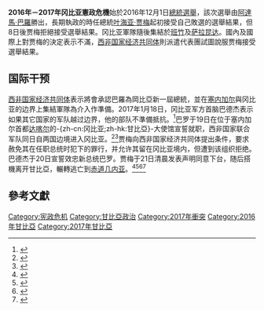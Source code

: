 {{NoteTA
|G1 = Country
}}
{{Infobox military conflict
| conflict    = 2016年－2017年冈比亚憲政危機
| width       = 
| partof      = 
| image       = [[File:Operation_Restore_Democracy_participants.svg|300px]]
| caption     = {{hlist|{{Legend2|#E3801C|[[甘比亞|甘比亞]]}} |{{Legend2|#3C9D3C|[[西非国家经济共同体|ECOWAS聯軍]]}}}}
| date        = 2016年12月9日－2017年1月21日
| place       = [[班珠尔|班珠尔]]
| coordinates = 
| map_type    = 
| map_relief  = 
| latitude    = 
| longitude   = 
| map_size    = 
| map_marksize = 
| map_caption = 
| map_label   = 
| territory   = 
| result      = 
| status      = 
| combatants_header = 
| combatant1  = {{flag|The Gambia}}
*{{le|愛國調整與建設聯盟|Alliance for Patriotic Reorientation and Construction}}<ref>{{Cite_web|url=http://www.africanews.com/2017/01/13/jammeh-s-party-petitions-supreme-court-to-halt-barrow-s-investiture/|title=Jammeh's party petitions Supreme Court to halt Barrow's investiture|publisher=AfricaNews|date=2017-01-20|accessdate=2017-01-20|archive-date=2017-01-14|archive-url=https://web.archive.org/web/20170114211409/http://www.africanews.com/2017/01/13/jammeh-s-party-petitions-supreme-court-to-halt-barrow-s-investiture/|dead-url=no}}</ref>
{{flagicon|Casamance}} {{le|卡薩芒斯民主力量運動|Movement of Democratic Forces of Casamance|MFDC}}<ref name=MFDC>{{Cite_web|url=http://allafrica.com/stories/201701180043.html|title=Gambia: Jammeh 'Imports Rebels'|first=C. Y.|last=Kwanue|date=2017-01-18|publisher=|via=AllAfrica|accessdate=2017-01-20|archive-date=2017-01-20|archive-url=https://web.archive.org/web/20170120135951/http://allafrica.com/stories/201701180043.html|dead-url=no}}</ref><ref>{{Cite_web|url=https://www.naij.com/1083603-gambian-navy-desert-jammeh-declare-allegiance-barrow.html|title=BREAKING: Gambian Navy desert Jammeh, declare allegiance to Barrow|first=Kess|last=Ewubare|publisher=|accessdate=2017-01-20|archive-date=2017-02-01|archive-url=https://web.archive.org/web/20170201234106/https://www.naij.com/1083603-gambian-navy-desert-jammeh-declare-allegiance-barrow.html|dead-url=no}}</ref><br />外國僱傭軍<ref name="auto">{{Cite_web|url=http://allafrica.com/stories/201701180043.html|title=Gambia: Jammeh 'Imports Rebels'|first=C. Y.|last=Kwanue|date=2017-01-18|publisher=|via=AllAfrica|accessdate=2017-01-20|archive-date=2017-01-20|archive-url=https://web.archive.org/web/20170120135951/http://allafrica.com/stories/201701180043.html|dead-url=no}}</ref>
| combatant2  = <!-- 注释出：[[File:ECOWAS_Flag.png|25px]] --> [[西非国家经济共同体|ECOWAS]] 
* {{flag|Senegal}}
* {{flag|Nigeria}}
* {{flag|Ghana}}
* {{flag|Mali}}<ref name="MaliTogo">{{Cite_web|url=http://edition.cnn.com/2017/01/20/africa/gambia-janmeh-barrow-ecowas/|title=Gambia: Defeated leader Yahya Jammeh faces military showdown|first1=Bryony|last1=Jones|first2=Ben|last2=Westcott|first3=James|last3=Masters|date=2017-01-20|publisher=CNN|accessdate=2017-01-21|archive-date=2017-01-20|archive-url=https://web.archive.org/web/20170120201239/http://edition.cnn.com/2017/01/20/africa/gambia-janmeh-barrow-ecowas/|dead-url=no}}</ref>
* {{flag|Togo}}<ref name="MaliTogo"/>
{{flagicon|Gambia}} 親[[阿達馬·巴羅|巴羅]]勢力
*{{le|2016年聯盟|Coalition 2016}}
*{{le|岡比亞軍事|Military of the Gambia|岡比亞海軍}}<ref name="Najj">{{Cite_web|url=https://www.naij.com/1083603-gambian-navy-desert-jammeh-declare-allegiance-barrow.html|title=BREAKING: Gambian Navy desert Jammeh, declare allegiance to Barrow|first=Kess|last=Ewubare|publisher=|accessdate=2017-01-19|archive-date=2017-02-01|archive-url=https://web.archive.org/web/20170201234106/https://www.naij.com/1083603-gambian-navy-desert-jammeh-declare-allegiance-barrow.html|dead-url=no}}</ref>

| combatant3  = 
| commander1  = {{flagicon|Gambia}} [[叶海亚·贾梅|叶海亚·贾梅]]<br />{{flagicon|Gambia}} 索爾·巴吉（Saul Badjie）<ref name="auto" /><br />本傑明·耶騰（Benjamin Yeaten）<ref name="auto" />
| commander2  = {{flagicon|Gambia}} [[阿達馬·巴羅|阿達馬·巴羅]]<br />{{flagicon|Senegal}} [[麥基·薩勒|麥基·薩勒]]<br />{{flagicon|Nigeria}} [[穆罕默杜·布哈里|穆罕默杜·布哈里]]<br />{{flagicon|Ghana}} [[納納·阿庫福-阿多|納納·阿庫福-阿多]]
| commander3  =
| units1      = 
| units2      = 
| units3      = 
| strength1   = {{flagicon|Gambia}} 2,500名士兵（甘比亞軍隊）<ref>{{Cite web |url=http://www.bbc.com/news/world-africa-38669347 |title=存档副本 |accessdate=2017-01-19 |archive-date=2017-01-19 |archive-url=https://web.archive.org/web/20170119085820/http://www.bbc.com/news/world-africa-38669347 |dead-url=no }}</ref><br />{{flagicon|Casamance}} 180名士兵<ref name=Yari>{{Cite_web|url=https://wikileaks.org/plusd/cables/06DAKAR2012_a.html|title=THE 2004 TRUCE HAS ENDED|work=Wikileaks|date=2006-08-21|accessdate=2014-11-06|archive-date=2017-08-08|archive-url=https://web.archive.org/web/20170808035406/https://wikileaks.org/plusd/cables/06DAKAR2012_a.html|dead-url=no}}</ref><br />1,733名外籍[[僱傭兵|僱傭兵]]<ref>{{Cite web |url=http://allafrica.com/stories/201701180043.html |title=存档副本 |accessdate=2017-01-20 |archive-date=2017-01-20 |archive-url=https://web.archive.org/web/20170120135951/http://allafrica.com/stories/201701180043.html |dead-url=no }}</ref>
| strength2   = {{flagicon|Senegal}} 7,000名士兵<ref name="CNN_1">{{cite web|url=http://edition.cnn.com/2017/01/20/africa/gambia-janmeh-barrow-ecowas/|title=Gambia: Defeated leader Yahya Jammeh faces military showdown|first1=Bryony|last1=Jones|first2=Ben|last2=Westcott|first3=James|last3=Masters|date=2017-01-20|publisher=CNN|accessdate=2017-01-21|archive-date=2017-01-20|archive-url=https://web.archive.org/web/20170120201239/http://edition.cnn.com/2017/01/20/africa/gambia-janmeh-barrow-ecowas/|dead-url=no}}</ref><ref>{{Cite_web|url=https://news.vice.com/article/americas-war-on-terror-gains-a-new-ally-tiny-senegal|title=America's 'war on terror' gains a new ally: tiny Senegal - VICE News|publisher=|accessdate=2017-01-19|archive-date=2017-02-02|archive-url=https://web.archive.org/web/20170202081448/https://news.vice.com/article/americas-war-on-terror-gains-a-new-ally-tiny-senegal|dead-url=no}}</ref><br />{{flagicon|Nigeria}} 200-800名士兵<ref>{{Cite_web|url=https://www.yahoo.com/news/nigeria-says-sending-troops-jets-senegal-gambia-force-180905997.html|title=Nigeria sends troops, jets to Senegal for Gambia force|publisher=|accessdate=2017-01-19|archive-date=2017-02-02|archive-url=https://web.archive.org/web/20170202010320/https://www.yahoo.com/news/nigeria-says-sending-troops-jets-senegal-gambia-force-180905997.html|dead-url=no}}</ref>
* 1[[056型导弹护卫舰|NNS Unity (F92)]]軍艦<ref>{{Cite web |url=http://www.nan.ng/news/nigerian-troops-warship-head-for-gambia-punch/ |title=存档副本 |access-date=2017-01-19 |archive-url=https://web.archive.org/web/20170120151544/http://www.nan.ng/news/nigerian-troops-warship-head-for-gambia-punch/ |archive-date=2017-01-20 |dead-url=yes }}</ref>
<br />{{flagicon|Ghana}} 205名士兵<ref>{{Cite_web|url=http://www.itv.com/news/update/2017-01-18/ghana-to-deploy-troops-to-gambia-border/|title=Ghana to deploy troops to Gambia border|publisher=|accessdate=2017-01-19|archive-date=2017-01-18|archive-url=https://web.archive.org/web/20170118233650/http://www.itv.com/news/update/2017-01-18/ghana-to-deploy-troops-to-gambia-border/|dead-url=no}}</ref><br />{{flagicon|Gambia}} 約125名士兵（甘比亞海軍）<ref name="Najj" />
| strength3   = 
| casualties1 = 
| casualties2 = 
| casualties3 = 26,000~45,000人流離失所<ref>{{Cite_web|url=http://news.trust.org/item/20170118145205-bf822/?source=reTheWire|title=At least 26,000 people flee Gambia to Senegal as refugees -UN|work=Thomson Reuters Foundation|accessdate=2017-01-20|archive-date=2017-01-20|archive-url=https://web.archive.org/web/20170120003745/http://news.trust.org/item/20170118145205-bf822/?source=reTheWire|dead-url=no}}</ref><ref name="UNHCR">{{cite web|url=http://www.unhcr.org/news/briefing/2017/1/5881deb74/senegal-around-45000-fled-political-uncertainty-gambia.html|title=Senegal: Around 45,000 have fled political uncertainty in The Gambia|first=Babar|last=Baloch|date=2017-01-20|accessdate=2017-01-20|archive-date=2017-01-20|archive-url=https://web.archive.org/web/20170120105312/http://www.unhcr.org/news/briefing/2017/1/5881deb74/senegal-around-45000-fled-political-uncertainty-gambia.html|dead-url=no}}</ref>
| notes       = 
| campaignbox = 
}}
'''2016年－2017年冈比亚憲政危機'''始於2016年12月1日[[2016年岡比亞總統選舉|總統選舉]]，該次選舉由[[阿達馬·巴羅|阿達馬·巴羅]]勝出，長期執政的時任總統[[叶海亚·贾梅|叶海亚·贾梅]]起初接受自己敗選的選舉結果，但8日後贾梅拒絕接受選舉結果。冈比亚軍隊隨後集結於[[班竹|班竹]]及[[萨拉昆达|萨拉昆达]]。國內及國際上對贾梅的決定表示不滿，[[西非国家经济共同体|西非国家经济共同体]]則派遣代表團試圖說服贾梅接受選舉結果。

== 国际干预 ==
[[西非国家经济共同体|西非国家经济共同体]]表示將會承認巴羅為岡比亞新一屆總統，並在[[塞内加尔|塞内加尔]]與冈比亚的边界上集結軍隊為介入作準備。2017年1月18日，冈比亚军方首脑巴德杰表示如果其它国家的军队越过边界，他的部队不準備抵抗。<ref name=voa20170119>{{Cite_news |url=http://www.voachinese.com/a/gambia-20170119/3682639.html |title=冈比亚落选总统拒下台 非洲国家忙斡旋 |publisher=美國之音 |date=2017-01-19 |accessdate=2017-01-19 |archive-date=2017-01-20 |archive-url=https://web.archive.org/web/20170120130052/http://www.voachinese.com/a/gambia-20170119/3682639.html |dead-url=no }}</ref>巴罗于19日在位于塞内加尔首都[[达喀尔|达喀尔]]的-{zh-cn:冈比亚;zh-hk:甘比亞}-大使馆宣誓就职，西非国家联合军队同日自两国边境进入冈比亚。<ref>{{Cite_news|url=http://abcnews.go.com/International/wireStory/gambia-president-elect-plans-inauguration-senegal-44879387|title=Regional Troops Enter Gambia in Effort to Get Jammeh to Go|publisher=ABC News|date=2017-01-19|accessdate=2017-01-20|archive-date=2017-01-20|archive-url=https://web.archive.org/web/20170120022304/http://abcnews.go.com/International/wireStory/gambia-president-elect-plans-inauguration-senegal-44879387|dead-url=no}}</ref><ref>{{Cite_news|url=http://www.bbc.com/news/world-africa-38682184|title=Gambia crisis: Senegal sends in troops to back elected leader|date=2017-01-19|publisher=BBC|accessdate=2017-01-20|archive-date=2017-01-20|archive-url=https://web.archive.org/web/20170120084353/http://www.bbc.com/news/world-africa-38682184|dead-url=no}}</ref>贾梅向西非国家经济共同体提出条件，要求赦免其在任职总统时犯下的罪行，并允许其留在冈比亚境内，但遭到该组织拒绝。巴德杰于20日宣誓效忠新总统巴罗。贾梅于21日清晨发表声明同意下台，随后搭機离开甘比亞，輾轉逃亡到[[赤道几内亚|赤道几内亚]]。<ref>{{Cite_news|url=http://www.aljazeera.com/news/2017/01/gambia-yahya-jammeh-agrees-step-170120184330091.html|title=Gambia's Yahya Jammeh confirms he will step down|publisher=Aljazeera|date=2017-01-21|accessdate=2017-01-21|archive-date=2020-08-29|archive-url=https://web.archive.org/web/20200829203126/https://www.aljazeera.com/news/2017/01/gambia-yahya-jammeh-agrees-step-170120184330091.html|dead-url=no}}</ref><ref>{{Cite_news|url=http://www.telegraph.co.uk/news/2017/01/20/yahya-jammeh-given-high-noon-deadline-relinquish-power-gambia/|title=Gambia's Yahya Jammeh agrees to step down peacefully and red carpet is rolled out at the airport, amid last-ditch negotiations|publisher=Telegraph|date=2017-01-21|accessdate=2017-01-21|archive-date=2017-01-21|archive-url=https://web.archive.org/web/20170121040043/http://www.telegraph.co.uk/news/2017/01/20/yahya-jammeh-given-high-noon-deadline-relinquish-power-gambia/|dead-url=no}}</ref><ref>{{cite news|url=http://www.reuters.com/article/us-gambia-politics-idUSKBN15505N|title=Gambia's former leader Jammeh flies into exile: mediators|publisher=Reuters|date=2017-01-21|accessdate=2017-01-22|archive-date=2017-01-22|archive-url=https://web.archive.org/web/20170122003830/http://www.reuters.com/article/us-gambia-politics-idUSKBN15505N|dead-url=no}}</ref><ref>{{cite news|url=http://edition.cnn.com/2017/01/20/africa/gambia-janmeh-barrow-ecowas/|title=Gambia: Defeated leader Jammeh leaves country after election loss|publisher=CNN|date=2017-01-22|accessdate=2017-01-21|archive-date=2017-01-20|archive-url=https://web.archive.org/web/20170120201239/http://edition.cnn.com/2017/01/20/africa/gambia-janmeh-barrow-ecowas/|dead-url=no}}</ref>

== 參考文獻 ==
{{reflist}}

{{政變}}
[[Category:宪政危机|Category:宪政危机]]
[[Category:甘比亞政治|Category:甘比亞政治]]
[[Category:2017年衝突|Category:2017年衝突]]
[[Category:2016年甘比亞|Category:2016年甘比亞]]
[[Category:2017年甘比亞|Category:2017年甘比亞]]
